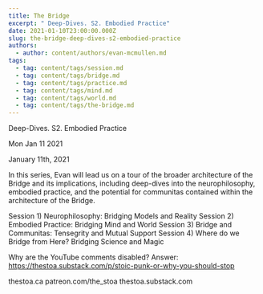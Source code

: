 ```yaml
---
title: The Bridge
excerpt: " Deep-Dives. S2. Embodied Practice"
date: 2021-01-10T23:00:00.000Z
slug: the-bridge-deep-dives-s2-embodied-practice
authors:
  - author: content/authors/evan-mcmullen.md
tags:
  - tag: content/tags/session.md
  - tag: content/tags/bridge.md
  - tag: content/tags/practice.md
  - tag: content/tags/mind.md
  - tag: content/tags/world.md
  - tag: content/tags/the-bridge.md
---
```




 Deep-Dives. S2. Embodied Practice

Mon Jan 11 2021

January 11th, 2021

In this series, Evan will lead us on a tour of the broader architecture of the Bridge and its implications, including deep-dives into the neurophilosophy, embodied practice, and the potential for communitas contained within the architecture of the Bridge.

Session 1)
Neurophilosophy: Bridging Models and Reality
Session 2)
Embodied Practice: Bridging Mind and World
Session 3)
Bridge and Communitas: Tensegrity and Mutual Support
Session 4)
Where do we Bridge from Here? Bridging Science and Magic

Why are the YouTube comments disabled? Answer: https://thestoa.substack.com/p/stoic-punk-or-why-you-should-stop

thestoa.ca
patreon.com/the_stoa
thestoa.substack.com


